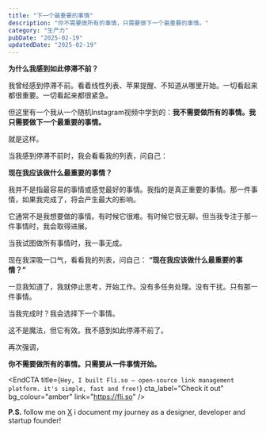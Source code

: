 ```yaml
---
title: "下一个最重要的事情"
description: "你不需要做所有的事情，只需要做下一个最重要的事情。"
category: "生产力"
pubDate: "2025-02-19"
updatedDate: "2025-02-19"
---
```


**为什么我感到如此停滞不前？**

我曾经感到停滞不前。看着线性列表、苹果提醒、不知道从哪里开始。一切看起来都很重要。一切看起来都很紧急。

但这里有一个我从一个随机Instagram视频中学到的：**我不需要做所有的事情。我只需要做下一个最重要的事情。**

就是这样。

当我感到停滞不前时，我会看看我的列表，问自己：

**现在我应该做什么最重要的事情？**

我并不是指最容易的事情或感觉最好的事情。我指的是真正重要的事情。那一件事情，如果我完成了，将会产生最大的影响。

它通常不是我想要做的事情。有时候它很难。有时候它很无聊。但当我专注于那一件事情时，我会取得进展。

当我试图做所有事情时，我一事无成。

现在我深吸一口气，看看我的列表，问自己：
**“现在我应该做什么最重要的事情？”**

一旦我知道了，我就停止思考，开始工作。没有多任务处理。没有干扰。只有那一件事情。

当我完成时？我会选择下一个事情。

这不是魔法，但它有效。我不感到如此停滞不前了。

再次强调，

**你不需要做所有的事情。只需要从一件事情开始。**


<EndCTA
  title={`Hey, I built Fli.so – open-source link management platform. it's simple, fast and free!`}
  cta_label="Check it out"
  bg_colour="amber"
  link="https://fli.so"
/>

**P.S.** follow me on [X](https://x.com/spikeysanju) i document my journey as a designer, developer and startup founder!
